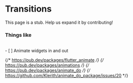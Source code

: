 
# Transitions

<Callout emoji="🚧" type="warning">
This page is a stub. Help us expand it by contributing!
</Callout>

### Things like
<br/>
- [ ] Animate widgets in and out

{/* https://pub.dev/packages/flutter_animate */}
{/* https://pub.dev/packages/animations */}
{/* https://pub.dev/packages/animate_do */}
{/* https://github.com/Klerith/animate_do_package/issues/20 */}
